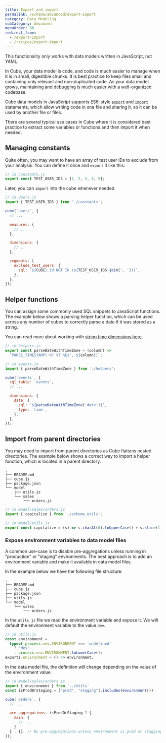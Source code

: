```yaml
---
title: Export and import
permalink: /schema/advanced/export-import
category: Data Modeling
subCategory: Advanced
menuOrder: 30
redirect_from:
  - /export-import
  - /recipes/export-import
---
```


<InfoBox>

This functionality only works with data models written in JavaScript, not YAML.

</InfoBox>

In Cube, your data model is code, and code is much easier to manage when it is
in small, digestible chunks. It is best practice to keep files small and
containing only relevant and non-duplicated code. As your data model grows,
maintaining and debugging is much easier with a well-organized codebase.

Cube data models in JavaScript supports ES6-style [`export`][mdn-js-es6-export]
and [`import`][mdn-js-es6-import] statements, which allow writing code in one
file and sharing it, so it can be used by another file or files.

There are several typical use cases in Cube where it is considered best practice
to extract some variables or functions and then import it when needed.

## Managing constants

Quite often, you may want to have an array of test user IDs to exclude from your
analysis. You can define it once and `export` it like this:

```javascript
// in constants.js
export const TEST_USER_IDS = [1, 2, 3, 4, 5];
```

Later, you can `import` into the cube whenever needed:

```javascript
// in Users.js
import { TEST_USER_IDS } from './constants';

cube(`users`, {
  // ...

  measures: {
    // ...
  },

  dimensions: {
    // ...
  },

  segments: {
    exclude_test_users: {
      sql: `${CUBE}.id NOT IN (${TEST_USER_IDS.join(', ')})`,
    },
  },
});
```

## Helper functions

You can assign some commonly used SQL snippets to JavaScript functions. The
example below shows a parsing helper function, which can be used across any
number of cubes to correctly parse a date if it was stored as a string.

You can read more about working with [string time dimensions
here][ref-schema-string-time-dims].

```javascript
// in helpers.js
export const parseDateWithTimeZone = (column) =>
  `PARSE_TIMESTAMP('%F %T %Ez', ${column})`;
```

```javascript
// in events.js
import { parseDateWithTimeZone } from './helpers';

cube(`events`, {
  sql_table: `events`,
  // ...

  dimensions: {
    date: {
      sql: `${parseDateWithTimeZone('date')}`,
      type: `time`,
    },
  },
});
```

## Import from parent directories

You may need to import from parent directories as Cube flattens nested
directories. The example below shows a correct way to import a helper function,
which is located in a parent directory.

```tree
.
├── README.md
├── cube.js
├── package.json
└── model
    ├── utils.js
    └── sales
        └── orders.js
```

```javascript
// in model/sales/orders.js
import { capitalize } from './schema_utils';
```

```javascript
// in model/utils.js
export const capitalize = (s) => s.charAt(0).toUpperCase() + s.slice(1);
```

### Expose environment variables to data model files

A common use-case is to disable pre-aggregations unless running in "production"
or "staging" environments. The best approach is to add an environment variable
and make it available in data model files.

In the example below we have the following file structure:

```tree
.
├── README.md
├── cube.js
├── package.json
├── utils.js
└── model
    └── sales
        └── orders.js
```

In the `utils.js` file we read the environment variable and expose it. We will
default the environment variable to the value `dev`.

```javascript
// in utils.js
const environment =
  typeof process.env.ENVIRONMENT === 'undefined'
    ? 'dev'
    : process.env.ENVIRONMENT.toLowerCase();
exports.environment = () => environment;
```

In the data model file, the definition will change depending on the value of the
environment value.

```javascript
// in model/sales/orders.js
import { environment } from '../utils'
const isProdOrStaging = ["prod", "staging"].includes(environment())

cube(`orders`, {
  // ...

  pre_aggregations: isProdOrStaging ? {
    main: {
      // ...
    }
  } : {}, // No pre-aggregations unless environment is prod or stagging
});
```

[mdn-js-es6-export]:
  https://developer.mozilla.org/en-US/docs/web/javascript/reference/statements/export
[mdn-js-es6-import]:
  https://developer.mozilla.org/en-US/docs/Web/JavaScript/Reference/Statements/import
[ref-schema-string-time-dims]:
  /schema/fundamentals/additional-concepts#string-time-dimensions
